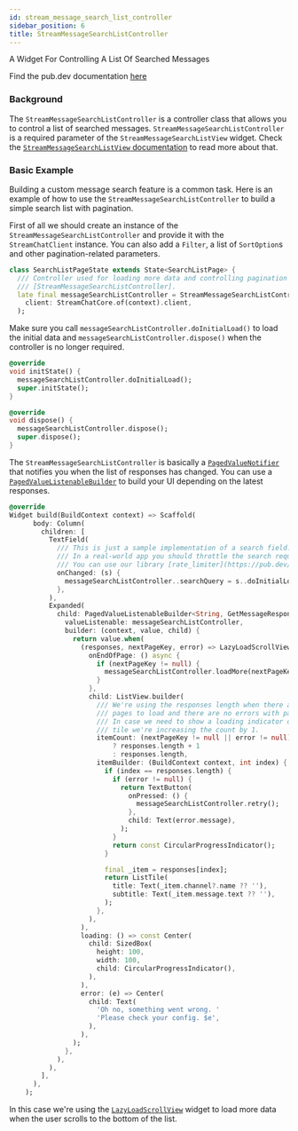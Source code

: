 ```yaml
---
id: stream_message_search_list_controller
sidebar_position: 6
title: StreamMessageSearchListController
---
```


A Widget For Controlling A List Of Searched Messages

Find the pub.dev documentation [here](https://pub.dev/documentation/stream_chat_flutter_core/latest/stream_chat_flutter_core/StreamMessageSearchListController-class.html)

### Background

The `StreamMessageSearchListController` is a controller class that allows you to control a list of searched messages.
`StreamMessageSearchListController` is a required parameter of the `StreamMessageSearchListView` widget.
Check the [`StreamMessageSearchListView` documentation](../03-stream_chat_flutter/stream_message_search_list_view.mdx) to read more about that.

### Basic Example

Building a custom message search feature is a common task. Here is an example of how to use the `StreamMessageSearchListController` to build a simple search list with pagination.

First of all we should create an instance of the `StreamMessageSearchListController` and provide it with the `StreamChatClient` instance.
You can also add a `Filter`, a list of `SortOption`s and other pagination-related parameters.

```dart
class SearchListPageState extends State<SearchListPage> {
  /// Controller used for loading more data and controlling pagination in
  /// [StreamMessageSearchListController].
  late final messageSearchListController = StreamMessageSearchListController(
    client: StreamChatCore.of(context).client,
  );
```

Make sure you call `messageSearchListController.doInitialLoad()` to load the initial data and `messageSearchListController.dispose()` when the controller is no longer required.

```dart
@override
void initState() {
  messageSearchListController.doInitialLoad();
  super.initState();
}

@override
void dispose() {
  messageSearchListController.dispose();
  super.dispose();
}
```

The `StreamMessageSearchListController` is basically a [`PagedValueNotifier`](./paged_value_listenable_builder.mdx) that notifies you when the list of responses has changed.
You can use a [`PagedValueListenableBuilder`](./paged_value_listenable_builder.mdx) to build your UI depending on the latest responses.

```dart
@override
Widget build(BuildContext context) => Scaffold(
      body: Column(
        children: [
          TextField(
            /// This is just a sample implementation of a search field.
            /// In a real-world app you should throttle the search requests.
            /// You can use our library [rate_limiter](https://pub.dev/packages/rate_limiter).
            onChanged: (s) {
              messageSearchListController..searchQuery = s..doInitialLoad();
            },
          ),
          Expanded(
            child: PagedValueListenableBuilder<String, GetMessageResponse>(
              valueListenable: messageSearchListController,
              builder: (context, value, child) {
                return value.when(
                  (responses, nextPageKey, error) => LazyLoadScrollView(
                    onEndOfPage: () async {
                      if (nextPageKey != null) {
                        messageSearchListController.loadMore(nextPageKey);
                      }
                    },
                    child: ListView.builder(
                      /// We're using the responses length when there are no more
                      /// pages to load and there are no errors with pagination.
                      /// In case we need to show a loading indicator or and error
                      /// tile we're increasing the count by 1.
                      itemCount: (nextPageKey != null || error != null)
                          ? responses.length + 1
                          : responses.length,
                      itemBuilder: (BuildContext context, int index) {
                        if (index == responses.length) {
                          if (error != null) {
                            return TextButton(
                              onPressed: () {
                                messageSearchListController.retry();
                              },
                              child: Text(error.message),
                            );
                          }
                          return const CircularProgressIndicator();
                        }

                        final _item = responses[index];
                        return ListTile(
                          title: Text(_item.channel?.name ?? ''),
                          subtitle: Text(_item.message.text ?? ''),
                        );
                      },
                    ),
                  ),
                  loading: () => const Center(
                    child: SizedBox(
                      height: 100,
                      width: 100,
                      child: CircularProgressIndicator(),
                    ),
                  ),
                  error: (e) => Center(
                    child: Text(
                      'Oh no, something went wrong. '
                      'Please check your config. $e',
                    ),
                  ),
                );
              },
            ),
          ),
        ],
      ),
    );
```

In this case we're using the [`LazyLoadScrollView`](./lazy_load_scroll_view.mdx) widget to load more data when the user scrolls to the bottom of the list.